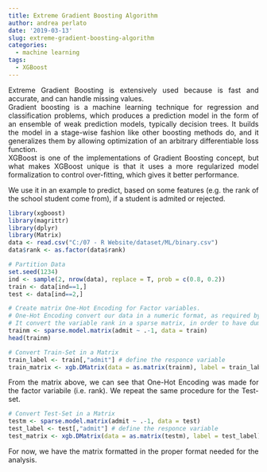 ```yaml
---
title: Extreme Gradient Boosting Algorithm
author: andrea perlato
date: '2019-03-13'
slug: extreme-gradient-boosting-algorithm
categories:
  - machine learning
tags:
  - XGBoost
---
```


<style>
body {
text-align: justify}
</style>

Extreme Gradient Boosting is extensively used because is fast and accurate, and can handle missing values. </br>
Gradient boosting is a machine learning technique for regression and classification problems, which produces a prediction model in the form of an ensemble of weak prediction models, typically decision trees. It builds the model in a stage-wise fashion like other boosting methods do, and it generalizes them by allowing optimization of an arbitrary differentiable loss function. </br>
XGBoost is one of the implementations of Gradient Boosting concept, but what makes XGBoost unique is that it uses  a more regularized model formalization to control over-fitting, which gives it better performance. </br>

We use it in an example to predict, based on some features (e.g. the rank of the school student come from), if a student is admited or rejected. 

```r
library(xgboost)
library(magrittr)
library(dplyr)
library(Matrix)
data <- read.csv("C:/07 - R Website/dataset/ML/binary.csv")
data$rank <- as.factor(data$rank)
```

```r
# Partition Data
set.seed(1234)
ind <- sample(2, nrow(data), replace = T, prob = c(0.8, 0.2))
train <- data[ind==1,]
test <- data[ind==2,]

# Create matrix One-Hot Encoding for Factor variables.
# One-Hot Encoding convert our data in a numeric format, as required by XGBoost.
# It convert the variable rank in a sparse matrix, in order to have dummy variable for each rank.
trainm <- sparse.model.matrix(admit ~ .-1, data = train) 
head(trainm)

# Convert Train-Set in a Matrix
train_label <- train[,"admit"] # define the responce variable
train_matrix <- xgb.DMatrix(data = as.matrix(trainm), label = train_label)

```

From the matrix above, we can see that One-Hot Encoding was made for the factor variabile (i.e. rank).
We repeat the same procedure for the Test-set.

```r
# Convert Test-Set in a Matrix
testm <- sparse.model.matrix(admit ~ .-1, data = test) 
test_label <- test[,"admit"] # define the responce variable
test_matrix <- xgb.DMatrix(data = as.matrix(testm), label = test_label)

```

For now, we have the matrix formatted in the proper format needed for the analysis.










